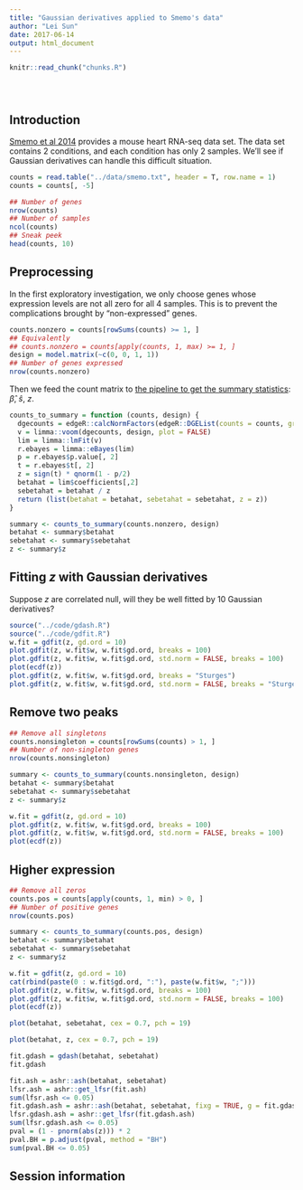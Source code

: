 ```yaml
---
title: "Gaussian derivatives applied to Smemo's data"
author: "Lei Sun"
date: 2017-06-14
output: html_document
---
```


<!-- The file analysis/chunks.R contains chunks that define default settings
shared across the workflowr files. -->
```r
knitr::read_chunk("chunks.R")
```

<!-- Update knitr chunk options -->
```r
```

<!-- Insert the date the file was last updated -->
```r
```

<!-- Insert the code version (Git commit SHA1) if Git repository exists and R
 package git2r is installed -->
```r
```

<!-- Add your analysis here -->

## Introduction

[Smemo et al 2014](http://www.nature.com/nature/journal/v507/n7492/abs/nature13138.html) provides a mouse heart RNA-seq data set.  The data set contains 2 conditions, and each condition has only 2 samples.  We'll see if Gaussian derivatives can handle this difficult situation.

```r
counts = read.table("../data/smemo.txt", header = T, row.name = 1)
counts = counts[, -5]
```

```r
## Number of genes
nrow(counts)
## Number of samples
ncol(counts)
## Sneak peek
head(counts, 10)
```

## Preprocessing

In the first exploratory investigation, we only choose genes whose expression levels are not all zero for all 4 samples.  This is to prevent the complications brought by "non-expressed" genes.

```r
counts.nonzero = counts[rowSums(counts) >= 1, ]
## Equivalently
## counts.nonzero = counts[apply(counts, 1, max) >= 1, ]
design = model.matrix(~c(0, 0, 1, 1))
## Number of genes expressed
nrow(counts.nonzero)
```

Then we feed the count matrix to [the pipeline to get the summary statistics](nullpipeline.html): $\hat\beta$, $\hat s$, $z$.

```r
counts_to_summary = function (counts, design) {
  dgecounts = edgeR::calcNormFactors(edgeR::DGEList(counts = counts, group = design[, 2]))
  v = limma::voom(dgecounts, design, plot = FALSE)
  lim = limma::lmFit(v)
  r.ebayes = limma::eBayes(lim)
  p = r.ebayes$p.value[, 2]
  t = r.ebayes$t[, 2]
  z = sign(t) * qnorm(1 - p/2)
  betahat = lim$coefficients[,2]
  sebetahat = betahat / z
  return (list(betahat = betahat, sebetahat = sebetahat, z = z))
}
```

```r
summary <- counts_to_summary(counts.nonzero, design)
betahat <- summary$betahat
sebetahat <- summary$sebetahat
z <- summary$z
```

## Fitting $z$ with Gaussian derivatives

Suppose $z$ are correlated null, will they be well fitted by 10 Gaussian derivatives?

```r
source("../code/gdash.R")
source("../code/gdfit.R")
w.fit = gdfit(z, gd.ord = 10)
plot.gdfit(z, w.fit$w, w.fit$gd.ord, breaks = 100)
plot.gdfit(z, w.fit$w, w.fit$gd.ord, std.norm = FALSE, breaks = 100)
plot(ecdf(z))
plot.gdfit(z, w.fit$w, w.fit$gd.ord, breaks = "Sturges")
plot.gdfit(z, w.fit$w, w.fit$gd.ord, std.norm = FALSE, breaks = "Sturges")
```

## Remove two peaks

```r
## Remove all singletons
counts.nonsingleton = counts[rowSums(counts) > 1, ]
## Number of non-singleton genes
nrow(counts.nonsingleton)
```

```r
summary <- counts_to_summary(counts.nonsingleton, design)
betahat <- summary$betahat
sebetahat <- summary$sebetahat
z <- summary$z
```

```r
w.fit = gdfit(z, gd.ord = 10)
plot.gdfit(z, w.fit$w, w.fit$gd.ord, breaks = 100)
plot.gdfit(z, w.fit$w, w.fit$gd.ord, std.norm = FALSE, breaks = 100)
plot(ecdf(z))
```

## Higher expression

```r
## Remove all zeros
counts.pos = counts[apply(counts, 1, min) > 0, ]
## Number of positive genes
nrow(counts.pos)
```

```r
summary <- counts_to_summary(counts.pos, design)
betahat <- summary$betahat
sebetahat <- summary$sebetahat
z <- summary$z
```

```r
w.fit = gdfit(z, gd.ord = 10)
cat(rbind(paste(0 : w.fit$gd.ord, ":"), paste(w.fit$w, ";")))
plot.gdfit(z, w.fit$w, w.fit$gd.ord, breaks = 100)
plot.gdfit(z, w.fit$w, w.fit$gd.ord, std.norm = FALSE, breaks = 100)
plot(ecdf(z))
```

```r
plot(betahat, sebetahat, cex = 0.7, pch = 19)
```

```r
plot(betahat, z, cex = 0.7, pch = 19)
```

```r
fit.gdash = gdash(betahat, sebetahat)
fit.gdash
```

```r
fit.ash = ashr::ash(betahat, sebetahat)
lfsr.ash = ashr::get_lfsr(fit.ash)
sum(lfsr.ash <= 0.05)
fit.gdash.ash = ashr::ash(betahat, sebetahat, fixg = TRUE, g = fit.gdash$fitted_g)
lfsr.gdash.ash = ashr::get_lfsr(fit.gdash.ash)
sum(lfsr.gdash.ash <= 0.05)
pval = (1 - pnorm(abs(z))) * 2
pval.BH = p.adjust(pval, method = "BH")
sum(pval.BH <= 0.05)
```

## Session information

<!-- Insert the session information into the document -->
```r
```
